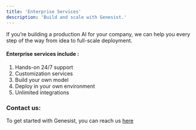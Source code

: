 ```yaml
---
title: 'Enterprise Services'
description: 'Build and scale with Genesist.'
---
```


If you’re building a production AI for your company, we can help you every step of the way from idea to full-scale deployment.

#### Enterprise services include :
1. Hands-on 24/7 support
2. Customization services
3. Build your own model
4. Deploy in your own environment
5. Unlimited integrations

### Contact us:
To get started with Genesist, you can reach us [here](https://soca.ai/company/contact-us/)